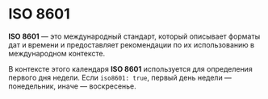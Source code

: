 # ISO 8601
**ISO 8601** — это международный стандарт, который описывает форматы дат и времени и предоставляет рекомендации по их использованию в международном контексте.

В контексте этого календаря **ISO 8601** используется для определения первого дня недели. Если `iso8601: true`, первый день недели — понедельник, иначе — воскресенье.

<Sandbox example="internationalization-iso-8601" />
